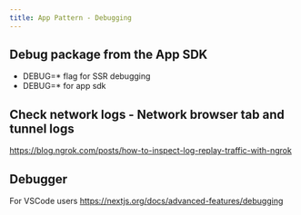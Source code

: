 ```yaml
---
title: App Pattern - Debugging
---
```


## Debug package from the App SDK

- DEBUG=\* flag for SSR debugging
- DEBUG=\* for app sdk

## Check network logs - Network browser tab and tunnel logs

https://blog.ngrok.com/posts/how-to-inspect-log-replay-traffic-with-ngrok

## Debugger

For VSCode users
https://nextjs.org/docs/advanced-features/debugging

